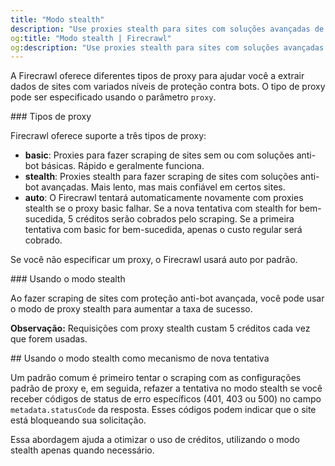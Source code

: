 ```yaml
---
title: "Modo stealth"
description: "Use proxies stealth para sites com soluções avançadas de anti-bot"
og:title: "Modo stealth | Firecrawl"
og:description: "Use proxies stealth para sites com soluções avançadas de anti-bot"
---
```



A Firecrawl oferece diferentes tipos de proxy para ajudar você a extrair dados de sites com variados níveis de proteção contra bots. O tipo de proxy pode ser especificado usando o parâmetro `proxy`.


<div id="proxy-types">
  ### Tipos de proxy
</div>

Firecrawl oferece suporte a três tipos de proxy:

- **basic**: Proxies para fazer scraping de sites sem ou com soluções anti-bot básicas. Rápido e geralmente funciona.
- **stealth**: Proxies stealth para fazer scraping de sites com soluções anti-bot avançadas. Mais lento, mas mais confiável em certos sites.
- **auto**: O Firecrawl tentará automaticamente novamente com proxies stealth se o proxy basic falhar. Se a nova tentativa com stealth for bem-sucedida, 5 créditos serão cobrados pelo scraping. Se a primeira tentativa com basic for bem-sucedida, apenas o custo regular será cobrado.

Se você não especificar um proxy, o Firecrawl usará auto por padrão.

<div id="using-stealth-mode">
  ### Usando o modo stealth
</div>

Ao fazer scraping de sites com proteção anti-bot avançada, você pode usar o modo de proxy stealth para aumentar a taxa de sucesso.

<CodeGroup>

<ProxyPython />

<ProxyNode />

<ProxyCURL />

</CodeGroup>

**Observação:** Requisições com proxy stealth custam 5 créditos cada vez que forem usadas.

<div id="using-stealth-as-a-retry-mechanism">
  ## Usando o modo stealth como mecanismo de nova tentativa
</div>

Um padrão comum é primeiro tentar o scraping com as configurações padrão de proxy e, em seguida, refazer a tentativa no modo stealth se você receber códigos de status de erro específicos (401, 403 ou 500) no campo `metadata.statusCode` da resposta. Esses códigos podem indicar que o site está bloqueando sua solicitação.

<CodeGroup>

<ProxyRetryPython />

<ProxyRetryNode />

<ProxyRetryCURL />

</CodeGroup>

Essa abordagem ajuda a otimizar o uso de créditos, utilizando o modo stealth apenas quando necessário.